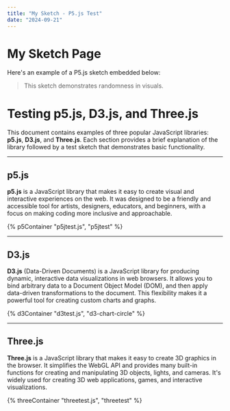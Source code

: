 ```yaml
---
title: "My Sketch - P5.js Test"
date: "2024-09-21"
---
```



# My Sketch Page

Here's an example of a P5.js sketch embedded below:

<P5Sketch src="../p5test.js" id="p5-container" />

> This sketch demonstrates randomness in visuals.


# Testing p5.js, D3.js, and Three.js

This document contains examples of three popular JavaScript libraries: **p5.js**, **D3.js**, and **Three.js**. Each section provides a brief explanation of the library followed by a test sketch that demonstrates basic functionality.


---

## p5.js

**p5.js** is a JavaScript library that makes it easy to create visual and interactive experiences on the web. It was designed to be a friendly and accessible tool for artists, designers, educators, and beginners, with a focus on making coding more inclusive and approachable.

{% p5Container "p5jtest.js", "p5jtest" %}

---

## D3.js

**D3.js** (Data-Driven Documents) is a JavaScript library for producing dynamic, interactive data visualizations in web browsers. It allows you to bind arbitrary data to a Document Object Model (DOM), and then apply data-driven transformations to the document. This flexibility makes it a powerful tool for creating custom charts and graphs.

{% d3Container "d3test.js", "d3-chart-circle" %}


---

## Three.js

**Three.js** is a JavaScript library that makes it easy to create 3D graphics in the browser. It simplifies the WebGL API and provides many built-in functions for creating and manipulating 3D objects, lights, and cameras. It's widely used for creating 3D web applications, games, and interactive visualizations.

{% threeContainer "threetest.js", "threetest" %}

